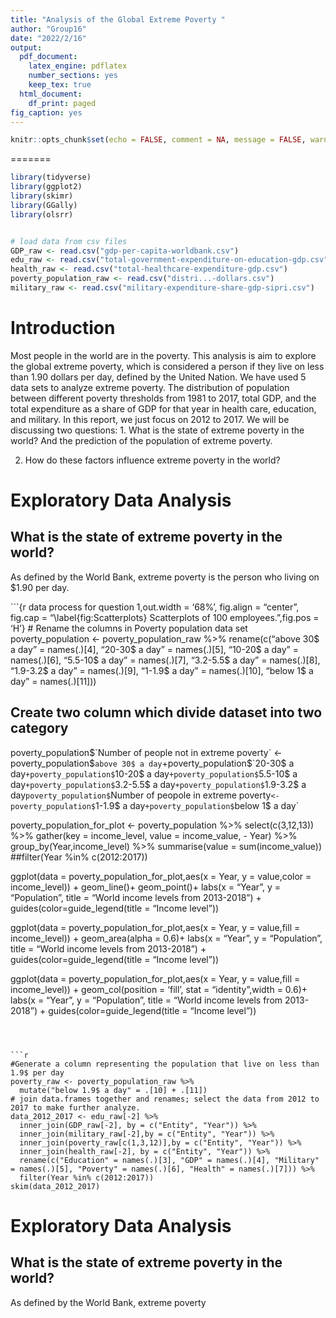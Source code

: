 ```yaml
---
title: "Analysis of the Global Extreme Poverty "
author: "Group16"
date: "2022/2/16"
output:
  pdf_document:
    latex_engine: pdflatex
    number_sections: yes
    keep_tex: true
  html_document:
    df_print: paged
fig_caption: yes
---
```


```r
knitr::opts_chunk$set(echo = FALSE, comment = NA, message = FALSE, warning = FALSE)
```


=======

```r
library(tidyverse)
library(ggplot2)
library(skimr)
library(GGally)
library(olsrr)



```

```r
# load data from csv files
GDP_raw <- read.csv("gdp-per-capita-worldbank.csv")
edu_raw <- read.csv("total-government-expenditure-on-education-gdp.csv")
health_raw <- read.csv("total-healthcare-expenditure-gdp.csv")
poverty_population_raw <- read.csv("distri...-dollars.csv")
military_raw <- read.csv("military-expenditure-share-gdp-sipri.csv")
```

# Introduction 
Most people in the world are in the poverty. This analysis is aim to explore the global extreme poverty, which is considered a person if they live on less than 1.90 dollars per day, defined by the United Nation. 
We have used 5 data sets to analyze extreme poverty. The distribution of population between different poverty thresholds from 1981 to 2017, total GDP, and the total expenditure as a share of GDP for that year in health care, education, and military. In this report, we just focus on 2012 to 2017. We will be discussing two questions:
1. What is the state of extreme poverty in the world? And the prediction of the population of extreme poverty.

2. How do these factors influence extreme poverty in the world?


# Exploratory Data Analysis  
## What is the state of extreme poverty in the world?
As defined by the World Bank, extreme poverty is the person who living on $1.90 per day.


```{r data process for question 1,out.width = '68%', fig.align = "center", fig.cap = "\\label{fig:Scatterplots} Scatterplots of 100 employees.",fig.pos = 'H'}
# Rename the columns in Poverty population data set
poverty_population <- poverty_population_raw %>% 
  rename(c("above 30$ a day" = names(.)[4], "20-30$ a day" = names(.)[5], "10-20$ a day" = names(.)[6], "5.5-10$ a day" = names(.)[7], "3.2-5.5$ a day" = names(.)[8], "1.9-3.2$ a day" = names(.)[9], "1-1.9$ a day" = names(.)[10], "below 1$ a day" = names(.)[11]))

## Create two column which divide dataset into two category 
poverty_population$`Number of people not in extreme poverty` <- poverty_population$`above 30$ a day`+poverty_population$`20-30$ a day`+poverty_population$`10-20$ a day`+poverty_population$`5.5-10$ a day`+poverty_population$`3.2-5.5$ a day`+poverty_population$`1.9-3.2$ a day`
poverty_population$`Number of peopole in extreme poverty` <- poverty_population$`1-1.9$ a day`+poverty_population$`below 1$ a day`

poverty_population_for_plot <- poverty_population %>% 
  select(c(3,12,13)) %>% 
  gather(key = income_level, 
         value = income_value, 
         - Year) %>% 
  group_by(Year,income_level) %>%
  summarise(value = sum(income_value)) 
  ##filter(Year %in% c(2012:2017))

ggplot(data = poverty_population_for_plot,aes(x = Year, y = value,color = income_level)) +
  geom_line()+ geom_point()+
  labs(x = "Year", y = "Population",
        title = "World income levels from 2013-2018") +
  guides(color=guide_legend(title = "Income level"))

ggplot(data = poverty_population_for_plot,aes(x = Year, y = value,fill = income_level)) +
  geom_area(alpha = 0.6)+
  labs(x = "Year", y = "Population",
        title = "World income levels from 2013-2018") +
  guides(color=guide_legend(title = "Income level"))

ggplot(data = poverty_population_for_plot,aes(x = Year, y = value,fill = income_level)) +
  geom_col(position = 'fill', stat = "identity",width = 0.6)+
  labs(x = "Year", y = "Population",
        title = "World income levels from 2013-2018") +
  guides(color=guide_legend(title = "Income level"))



```



```r
#Generate a column representing the population that live on less than 1.9$ per day
poverty_raw <- poverty_population_raw %>% 
  mutate("below 1.9$ a day" = .[10] + .[11])
# join data.frames together and renames; select the data from 2012 to 2017 to make further analyze.
data_2012_2017 <- edu_raw[-2] %>% 
  inner_join(GDP_raw[-2], by = c("Entity", "Year")) %>%
  inner_join(military_raw[-2],by = c("Entity", "Year")) %>% 
  inner_join(poverty_raw[c(1,3,12)],by = c("Entity", "Year")) %>% 
  inner_join(health_raw[-2], by = c("Entity", "Year")) %>% 
  rename(c("Education" = names(.)[3], "GDP" = names(.)[4], "Military" = names(.)[5], "Poverty" = names(.)[6], "Health" = names(.)[7])) %>% 
  filter(Year %in% c(2012:2017))
skim(data_2012_2017)
```

# Exploratory Data Analysis  
## What is the state of extreme poverty in the world?
As defined by the World Bank, extreme poverty 

